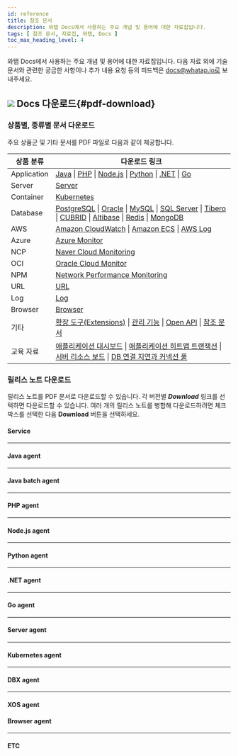 ```yaml
---
id: reference
title: 참조 문서
description: 와탭 Docs에서 사용하는 주요 개념 및 용어에 대한 자료집입니다.
tags: [ 참조 문서, 자료집, 와탭, Docs ]
toc_max_heading_level: 4
---
```


와탭 Docs에서 사용하는 주요 개념 및 용어에 대한 자료집입니다. 다음 자료 외에 기술 문서와 관련한 궁금한 사항이나 추가 내용 요청 등의 피드백은 docs@whatap.io로 보내주세요.


<DocCardList/>

## ![](/img/ic-pdf-download.svg) Docs 다운로드{#pdf-download}

### 상품별, 종류별 문서 다운로드

주요 상품군 및 기타 문서를 PDF 파일로 다음과 같이 제공합니다.

<div class='download-pdf'>

| 상품 분류 | 다운로드 링크 |
| -- | -- |
| Application | [Java](https://content.whatap.io/24/03/04/235153whatap-apm-java-monitoring.pdf) \| [PHP](https://content.whatap.io/24/03/04/235153whatap-apm-php-monitoring.pdf) \| [Node.js](https://content.whatap.io/24/03/04/235153whatap-apm-nodejs-monitoring.pdf) \| [Python](https://content.whatap.io/24/03/04/235153whatap-apm-python-monitoring.pdf) \| [.NET](https://content.whatap.io/24/03/04/235152whatap-apm-dotnet-monitoring.pdf) \| [Go](https://content.whatap.io/24/03/04/235153whatap-apm-go-monitoring.pdf) |
| Server | [Server](https://content.whatap.io/24/03/04/235156whatap-server-monitoring.pdf) |
| Container | [Kubernetes](https://content.whatap.io/24/03/04/235155whatap-kubernetes-monitoring.pdf) |
| Database | [PostgreSQL](https://content.whatap.io/24/03/04/235155whatap-db-postgresql-monitoring.pdf) \| [Oracle](https://content.whatap.io/24/03/04/235155whatap-db-oracle-monitoring.pdf) \| [MySQL](https://content.whatap.io/24/03/04/235154whatap-db-mysql-monitoring.pdf) \| [SQL Server](https://content.whatap.io/24/03/04/235154whatap-db-mssql-monitoring.pdf) \| [Tibero](https://content.whatap.io/24/03/04/235155whatap-db-tibero-monitoring.pdf) \| [CUBRID](https://content.whatap.io/24/03/04/235154whatap-db-cubrid-monitoring.pdf) \| [Altibase](https://content.whatap.io/24/03/04/235154whatap-db-altibase-monitoring.pdf) \| [Redis](https://content.whatap.io/24/03/04/235155whatap-db-redis-monitoring.pdf) \| [MongoDB](https://content.whatap.io/24/03/04/235154whatap-db-mongodb-monitoring.pdf) |
| AWS | [Amazon CloudWatch](https://content.whatap.io/24/03/04/235152whatap-amazon-cloudwatch.pdf) \| [Amazon ECS](https://content.whatap.io/24/03/04/235152whatap-amazon-ecs.pdf) \| [AWS Log](https://content.whatap.io/24/03/04/235154whatap-aws-log-monitoring.pdf) |
| Azure | [Azure Monitor](https://content.whatap.io/24/03/04/235154whatap-azure.pdf) | 
| NCP | [Naver Cloud Monitoring](https://content.whatap.io/24/03/04/235155whatap-ncloud.pdf) |
| OCI | [Oracle Cloud Monitor](https://content.whatap.io/24/03/04/235156whatap-oracle-cloud.pdf) |
| NPM | [Network Performance Monitoring](https://content.whatap.io/24/03/04/235156whatap-network-performance-monitoring.pdf) |
| URL | [URL](https://content.whatap.io/24/03/04/235156whatap-url-monitoring.pdf) |
| Log | [Log](https://content.whatap.io/24/02/01/052912whatap-log-monitoring.pdf) |
| Browser | [Browser](https://content.whatap.io/24/03/04/235154whatap-browser-monitoring.pdf) |
| 기타 | [확장 도구(Extensions)](https://content.whatap.io/24/03/04/235155whatap-extensions.pdf) \| [관리 기능](https://content.whatap.io/24/03/04/235155whatap-manage.pdf) \| [Open API](https://content.whatap.io/24/03/04/235156whatap-open-api.pdf) \| [참조 문서](https://content.whatap.io/24/03/04/235156whatap-reference.pdf) |
| 교육 자료 | [애플리케이션 대시보드](https://content.whatap.io/24/02/01/052908whatap-best-practice-guides-about-apm-dashboard.pdf) \| [애플리케이션 히트맵 트랜잭션](https://content.whatap.io/24/02/01/052909whatap-best-practice-guides-about-apm-hitmap-class.pdf) \| [서버 리소스 보드](https://content.whatap.io/24/02/01/052909whatap-best-practice-guides-about-server-dashboard.pdf) \| [DB 연결 지연과 커넥션 풀](https://content.whatap.io/24/02/01/052909whatap-best-practice-guides-about-apm-dbc.pdf) |

</div>


<div class='download-release-notes'>

### 릴리스 노트 다운로드

릴리스 노트를 PDF 문서로 다운로드할 수 있습니다. 각 버전별 ***Download*** 링크를 선택하면 다운로드할 수 있습니다. 여러 개의 릴리스 노트를 병합해 다운로드하려면 체크 박스를 선택한 다음 **Download** 버튼을 선택하세요.

#### Service

<PdfDownload typeName='service' pdfList={svList} />

<hr/>

#### Java agent

<PdfDownload typeName='java' pdfList={javaList} />

<hr/>

#### Java batch agent

<PdfDownload typeName='javabatch' pdfList={javaBatchList} />

<hr/>

#### PHP agent

<PdfDownload typeName='php' pdfList={phpList} />

<hr/>

#### Node.js agent

<PdfDownload typeName='nodejs' pdfList={nodejsList} />

<hr/>

#### Python agent

<PdfDownload typeName='python' pdfList={pyList} />

<hr/>

#### .NET agent

<PdfDownload typeName='dotnet' pdfList={dotnetList} />

<hr/>

#### Go agent

<PdfDownload typeName='go' pdfList={goList} />

<hr/>

#### Server agent

<PdfDownload typeName='server' pdfList={serverList} />

<hr/>

#### Kubernetes agent

<PdfDownload typeName='k8s' pdfList={k8sList} />

<hr/>

#### DBX agent

<PdfDownload typeName='dbx' pdfList={dbxList} />

<hr/>

#### XOS agent

<PdfDownload typeName='xos' pdfList={xosList} />

#### Browser agent

<PdfDownload typeName='browser' pdfList={browserList} />

<hr/>

#### ETC

<PdfDownload typeName='etc' pdfList={etcList} />

</div>
